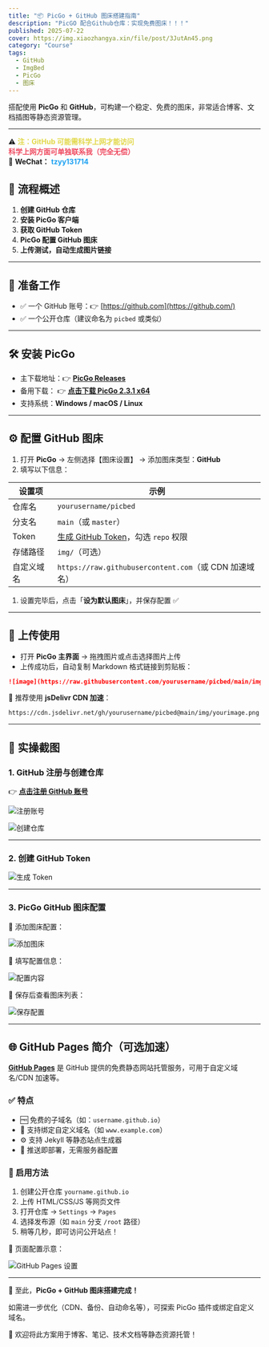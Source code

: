 ```yaml
---
title: "📦 PicGo + GitHub 图床搭建指南"
description: "PicGO 配合Github仓库：实现免费图床！！！"
published: 2025-07-22
cover: https://img.xiaozhangya.xin/file/post/3JutAn45.png
category: "Course"
tags:
  - GitHub
  - ImgBed
  - PicGo
  - 图床
---
```

搭配使用 **PicGo** 和 **GitHub**，可构建一个稳定、免费的图床，非常适合博客、文档插图等静态资源管理。

------

⚠️ <span style="color:#e2d849; font-weight: bold;">注：GitHub 可能需科学上网才能访问</span>  
<span style="color:#ef475d; font-weight: bold;">科学上网方面可单独联系我（完全无偿）</span>  
💬 **WeChat：** <span style="color:#1DA1F2; font-weight:bold;">tzyy131714</span>  

## 🚧 流程概述

1. **创建 GitHub 仓库**
2. **安装 PicGo 客户端**
3. **获取 GitHub Token**
4. **PicGo 配置 GitHub 图床**
5. **上传测试，自动生成图片链接**

------

## 🔧 准备工作

- ✅ 一个 GitHub 账号：👉 [https://github.com](https://github.com/)
- ✅ 一个公开仓库（建议命名为 `picbed` 或类似）

------

## 🛠️ 安装 PicGo

- 主下载地址：👉 [**PicGo Releases**](https://github.com/Molunerfinn/PicGo/releases)
- 备用下载： 👉 [**点击下载 PicGo 2.3.1 x64**](https://op.xiaozhangya.xin/software/PicGo-Setup-2.3.1-x64.exe)
- 支持系统：**Windows / macOS / Linux**

------

## ⚙️ 配置 GitHub 图床

1. 打开 **PicGo** → 左侧选择【图床设置】 → 添加图床类型：**GitHub**
2. 填写以下信息：

| **设置项** | **示例**                                                     |
| ---------- | ------------------------------------------------------------ |
| 仓库名     | `yourusername/picbed`                                        |
| 分支名     | `main`（或 `master`）                                        |
| Token      | [生成 GitHub Token](https://github.com/settings/tokens)，勾选 `repo` 权限 |
| 存储路径   | `img/`（可选）                                               |
| 自定义域名 | `https://raw.githubusercontent.com`（或 CDN 加速域名）       |

1. 设置完毕后，点击「**设为默认图床**」，并保存配置 ✅

------

## 🚀 上传使用

- 打开 **PicGo 主界面** → 拖拽图片或点击选择图片上传
- 上传成功后，自动复制 Markdown 格式链接到剪贴板：

```markdown
![image](https://raw.githubusercontent.com/yourusername/picbed/main/img/yourimage.png)
```


📌 推荐使用 **jsDelivr CDN 加速**：

```markdown
https://cdn.jsdelivr.net/gh/yourusername/picbed@main/img/yourimage.png
```

------

## 📁 实操截图

### 1. GitHub 注册与创建仓库

👉 [**点击注册 GitHub 账号**](https://github.com/signup)

![注册账号](https://picbed.xiaozhangya.xin/picbed/picgo-github/20250708233052803.png)

![创建仓库](https://picbed.xiaozhangya.xin/picbed/picgo-github/20250708234253092.png)

------

### 2. 创建 GitHub Token

![生成 Token](https://picbed.xiaozhangya.xin/picbed/picgo-github/20250709000417470.png)

------

### 3. PicGo GitHub 图床配置

📁 添加图床配置：

![添加图床](https://picbed.xiaozhangya.xin/picbed/picgo-github/20250709001039193.png)

📝 填写配置信息：

![配置内容](https://picbed.xiaozhangya.xin/picbed/picgo-github/20250709002102369.png)

💾 保存后查看图床列表：

![保存配置](https://picbed.xiaozhangya.xin/picbed/picgo-github/20250709004155718.png)

------

## 🌐 GitHub Pages 简介（可选加速）

[**GitHub Pages**](https://pages.github.com/) 是 GitHub 提供的免费静态网站托管服务，可用于自定义域名/CDN 加速等。

### ✅ 特点

- 🆓 免费的子域名（如：`username.github.io`）
- 🔧 支持绑定自定义域名（如 `www.example.com`）
- ⚙️ 支持 Jekyll 等静态站点生成器
- 🚀 推送即部署，无需服务器配置

### 🚀 启用方法

1. 创建公开仓库 `yourname.github.io`
2. 上传 HTML/CSS/JS 等网页文件
3. 打开仓库 → `Settings` → `Pages`
4. 选择发布源（如 `main` 分支 `/root` 路径）
5. 稍等几秒，即可访问公开站点！

📸 页面配置示意：

![GitHub Pages 设置](https://picbed.xiaozhangya.xin/picbed/picgo-github/20250709003908369.png)

------

🎉 至此，**PicGo + GitHub 图床搭建完成！**

如需进一步优化（CDN、备份、自动命名等），可探索 PicGo 插件或绑定自定义域名。

🚀 欢迎将此方案用于博客、笔记、技术文档等静态资源托管！